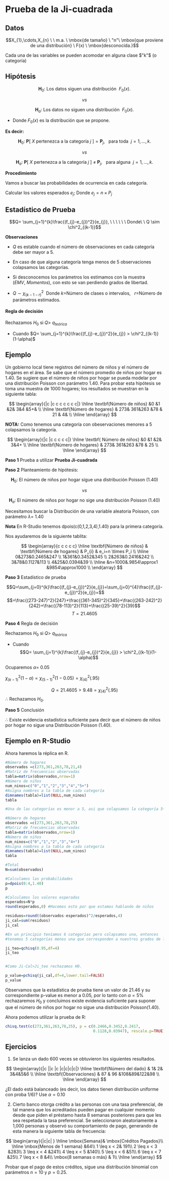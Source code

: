 # Prueba de la Ji-cuadrada

## Datos

$$X_{1},\cdots,X_{n} \ \ m.a. \  \mbox{de tamaño} \  "n"\  \mbox{que proviene de una distribución} \  F(x) \  \mbox{desconocida.}$$

Cada una de las variables se pueden acomodar en alguna clase $"k"$ (o categoría)


## Hipótesis

$$\textbf{H}_0: \ \mbox{Los datos siguen una distribución} \ \  F_{0}(x).$$

$$vs$$

$$\textbf{H}_a: \ \mbox{Los datos no siguen una distribución} \ \ F_{0}(x).$$

* Donde  $F_{0}(x)$ es la distribución que se propone.

**Es decir:**


$$\textbf{H}_0: \ \mathbf{P}[\ X \ \mbox{pertenezca a la categoría} \ j \ ] = \mathbf{P}_{j},\ \ \ \mbox{para toda} \ \  j=1,\ldots,k.$$

$$vs$$

$$\textbf{H}_a: \ \mathbf{P}[ \ X \ \mbox{pertenezca a la categoría} \ j \ ] \  \neq \  \mathbf{P}_{j}, \ \ \ \mbox{para alguna} \ \ j=1,\ldots,k.$$

**Procedimiento**

Vamos a buscar las probabilidades de ocurrencia en cada categoría.

Calcular los valores esperados $e_{j}$;  Donde  $e_{j}=n \times P_{j}$


## Estadístico de Prueba

$$Q= \sum_{j=1}^{k}\frac{(f_{j}-e_{j})^2}{e_{j}}, \ \ \ \ \ \ Donde\ \ Q \sim \chi^2_{(k-1)}$$


**Observaciones**

* $Q$ es estable cuando el número de observaciones en cada categoría debe ser mayor a 5.

* En caso de que alguna categoría tenga menos de 5 observaciones colapsamos las categorías.

* Si desconocemos los parámetros los estimamos con la muestra $(EMV,\  Momentos)$, con esto se van perdiendo grados de libertad. 

* $Q \sim \chi^2_{(k-1-r)}$  \ Donde $k$=Número de clases o intervalos, \  $r$=Número de parámetros estimados.


#### Regla de decisión {-}

Rechazamos $H_0$ si  $Q$> $q_{teórica}$

* Cuando $Q= \sum_{j=1}^{k}\frac{(f_{j}-e_{j})^2}{e_{j}} > \chi^2_{(k-1)}(1-\alpha)$


## Ejemplo

Un gobierno local tiene registros del número de niños y el número de hogares en el área. Se sabe que el número promedio de niños por hogar es 1.40. Se sugiere que el número de niños por hogar se pueda modelar por una distribución Poisson con parámetro 1.40.
Para probar esta hipótesis se toma una muestra de 1000 hogares; los resultados se muestran en la siguiente tabla:

$$
\begin{array}{|c |c c c c c c c|}
\hline
\textbf{Número de niños} &0 &1 &2& 3&4 &5+& \\
\hline
\textbf{Número de hogares} & 273& 361&263 &78 & 21 & 4& \\
\hline
\end{array}
$$

**NOTA:** Como tenemos una categoría con obeservaciones menores a 5 colapsamos la categoría.

$$
\begin{array}{|c |c c c c c|}
\hline
\textbf{  Número de niños} &0 &1 &2& 3&4+  \\
\hline
\textbf{Número de hogares} & 273& 361&263 &78 & 25  \\
\hline
\end{array}
$$
 
 
**Paso 1** Prueba a utilizar **Prueba Ji-cuadrada**

**Paso 2** Planteamiento de hipótesis:

$$\textbf{H}_0: \ \mbox{El número de niños por hogar sigue una distribución Poisson (1.40)}$$

$$vs$$

$$\textbf{H}_a: \ \mbox{El número de niños por hogar no sige una distribución Poisson (1.40)}$$

Necesitamos buscar la Distribución de una variable aleatoria Poisson, con parámetro $\lambda$= 1.40

**Nota** En R-Studio tenemos dpois(c(0,1,2,3,4),1.40) para la primera categoría.


Nos ayudaremos de la siguiente tablita:


$$
\begin{array}{c c c c c}
\hline
\textbf{Número de niños} & \textbf{Número de hogares} & P_{i} & e_i=n \times P_i \\
\hline
0&273&0.2465&247 \\
1&361&0.3452&345 \\
2&263&0.2416&242 \\
3&78&0.1127&113 \\
4&25&0.0394&39 \\
\hline
&n=1000&.9854\approx1 &9854\approx1000 \\
\end{array}
$$

**Paso 3** Estadístico de prueba


$$Q=\sum_{j=0}^{k}\frac{(f_{j}-e_{j})^2}{e_{j}}=\sum_{j=0}^{4}\frac{(f_{j}-e_{j})^2}{e_{j}}=$$
$$=\frac{(273-247)^2}{247}+\frac{(361-345)^2}{345}+\frac{(263-242)^2}{242}+\frac{(78-113)^2}{113}+\frac{(25-39)^2}{39}$$
$$T=21.4605$$

**Paso 4** Regla de decisión

Rechazamos $H_0$ si  $Q$> $q_{teórica}$

* Cuando $$Q= \sum_{j=1}^{k}\frac{(f_{j}-e_{j})^2}{e_{j}} > \chi^2_{(k-1)}(1-\alpha)$$

Ocuparemos $\alpha=$ 0.05

$\chi^2_{(k-1)}(1-\alpha)=\chi^2_{(5-1)}(1-0.05) =\chi^2_{(4)}(.95)$


$$ Q=21.4605 > 9.48= \chi^2_{(4)}(.95)$$
$\therefore$ Rechazamos $H_0$.

**Paso 5** Conclusión

$\therefore$ Existe evidencia estadística suficiente para decir que el número de niños por hogar no sigue una Distribución Poisson (1.40).


## Ejemplo en R-Studio

Ahora haremos la réplica en R.

```r
#Número de hogares
observados =c(273,361,263,78,21,4) 
#Matriz de frecuencias observadas
tabla=matrix(observados,nrow=1)
#Número de niños
num_ninos=c("0","1","2","3","4","5+")
#Asigna nombres a la tabla de cada categoría
dimnames(tabla)=list(NULL,num_ninos)
tabla

#Una de las categorías es menor a 5, asi que colapsamos la categoría 5+

#Número de hogares
observados =c(273,361,263,78,25)
#Matriz de frecuencias observadas
tabla=matrix(observados,nrow=1)
#Número de niños
num_ninos=c("0","1","2","3","4+")
#Asigna nombres a la tabla de cada categoría
dimnames(tabla)=list(NULL,num_ninos)
tabla

#Total
N=sum(observados)

#Calculamos las probabilidades
p=dpois(0:4,1.40)
p

#Calculamos los valores esperados
esperados=N*p
round(esperados,0) #Hacemos esto por que estamos hablando de niños

residuos=round((observados-esperados)^2/esperados,4)
ji_cal=sum(residuos)
ji_cal

#En un principio teníamos 6 categorías pero colapsamos una, entonces 
#tenemos 5 categorías menos una que corresponden a nuestros grados de libertad.

ji_teo=qchisq(0.95,df=4)
ji_teo


#Como Ji-Cal>Ji_teo rechazamos H0.

p_value=pchisq(ji_cal,df=4,lower.tail=FALSE)
p_value
```


Observamos que la estadística de prueba tiene un valor de 21.46 y su correspondiente p-value es menor a 0.05, por lo tanto con $\alpha=5\%$ rechazaremos $H_0$ y concluimos existe evidencia suficiente para suponer que el número de niños por hogar no sigue una distribución Poisson(1.40).

Ahora podemos utilizar la prueba de R:

```r
chisq.test(c(273,361,263,78,25), p = c(0.2466,0.3452,0.2417,
                                       0.1128,0.03947), rescale.p=TRUE)
```



## Ejercicios

1. Se lanza un dado 600 veces se obtuvieron los siguientes resultados.

$$
\begin{array}{|c ||c |c |c|c|c|c|}
\hline 
\textbf{Número del dado} & 1& 2& 3&4&5&6 \\
\hline 
\textbf{Observaciones} & 87 &  96 &108&89&122&98 \\
 \hline 
\end{array}
$$

¿El dado está balanceado (es decir, los datos tienen distribución uniforme con proba 1/6)? Use $\alpha=0.10$

2. Cierto banco otorga crédito a las personas con una tasa preferencial, de tal manera que los acreditados pueden pagar en cualquier momento desde que piden el préstamo hasta 8 semanas posteriores para que les sea respetada la tasa preferencial. Se seleccionaron aleatoriamente a 1,000 personas y observó su comportamiento de pago, generando de esta manera la siguiente tabla de frecuencia:

$$
\begin{array}{|c|c|  }
\hline
\mbox{Semana}& \mbox{Créditos Pagados}\\
\hline
\mbox{Menos de 1  semana} &64\\
1 \leq x < 2& 191\\
2 \leq  x < 3 &283\\
3 \leq  x < 4 &241\\
4 \leq  x < 5 &140\\
5 \leq  x < 6 &51\\
6 \leq  x < 7 &25\\
7 \leq  x < 8 &4\\
\mbox{8 semanas o más} & 1\\
\hline
\end{array}
$$

Probar que el pago de estos créditos, sigue una distribución binomial con parámetros $n = 10$ y $p = 0.25$.

